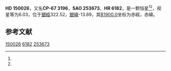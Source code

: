{{Starbox begin
| name = HD 150026
}}
{{Starbox observe
| epoch = [[J2000.0|J2000.0]]
| constell = {{星座名待查}}<ref name=SIMBAD>{{cite web
 | url=http://simbad.u-strasbg.fr/simbad/sim-id?Ident=HR+6182
 | title=Pulsating variable Star
 | publisher=Centre de Données astronomiques de Strasbourg
 | work=SIMBAD
 | accessdate=2012-07-13
 | archive-date=2016-03-17
 | archive-url=https://web.archive.org/web/20160317093517/http://simbad.u-strasbg.fr/simbad/sim-id?Ident=HR+6182
 | dead-url=no
 }}</ref><ref name=DATA>{{cite web
 | url=http://vizier.u-strasbg.fr/viz-bin/VizieR-5?-out.add=.&-source=5050&-corr=PK=HR&-out.max=9999&HR=6182
 | title=VizieR Detailed Page
 | accessdate=2012-07-13
 | archive-date=2019-02-16
 | archive-url=https://web.archive.org/web/20190216085515/http://vizier.u-strasbg.fr/viz-bin/VizieR-5?-out.add=.&-source=5050&-corr=PK=HR&-out.max=9999&HR=6182
 | dead-url=no
 }}</ref>
| 星官 = 
| ra = {{RA|16|43|22.1}}<ref name=SIMBAD /><ref name=DATA />
| dec = {{DEC|-67|25|57}}<ref name=SIMBAD /><ref name=DATA />
| appmag_v = 6.03<ref name=SIMBAD /><ref name=DATA />
}}
{{Starbox character
| class = A0Vn<ref name=SIMBAD /><ref name=DATA />
| b-v = 0.02<ref name=SIMBAD /><ref name=DATA />
| u-b = 0.02<ref name=SIMBAD /><ref name=DATA />
| r-i = <ref name=SIMBAD /><ref name=DATA />
| variable = 
}}
{{Starbox astrometry
| radial_v = 0.02
| prop_mo_ra = -2
| parallax = 
| p_error = 
}}
{{Starbox catalog
| names =CP-67 3196，[[SAO星表|SAO]] 253673，[[HD星表|HD]] 150026，[[HR星表|HR]] 6182}}
{{Starbox reference |Simbad=HR+6182}}
{{Starbox end}}

'''HD 150026'''，又名'''CP-67 3196'''，'''SAO 253673'''、'''HR 6182'''，是一颗恒星<ref name=SIMBAD /><ref name=DATA />，视星等为6.03，位于[[銀道座標系|銀經]]322.52，[[銀道座標系|銀緯]]-13.89，其[[B1900.0|B1900.0]]坐标为赤經{{RA|16|33|14.5}}，赤緯{{DEC|-67|-13.89|14}}。

== 参考文献 ==
{{reflist}}

{{star-stub}}

[[Category:HD和HDE天體|150026]]
[[Category:HR天體|6182]]
[[Category:SAO天體|253673]]